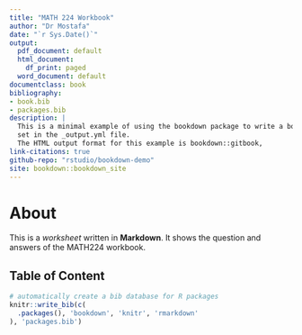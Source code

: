 ```yaml
--- 
title: "MATH 224 Workbook"
author: "Dr Mostafa"
date: "`r Sys.Date()`"
output:
  pdf_document: default
  html_document:
    df_print: paged
  word_document: default
documentclass: book
bibliography:
- book.bib
- packages.bib
description: |
  This is a minimal example of using the bookdown package to write a book.
  set in the _output.yml file.
  The HTML output format for this example is bookdown::gitbook,
link-citations: true
github-repo: "rstudio/bookdown-demo"
site: bookdown::bookdown_site
---
```


# About

This is a _worksheet_  written in **Markdown**. It shows the question and answers of the MATH224 workbook.

## Table of Content 




```r
# automatically create a bib database for R packages
knitr::write_bib(c(
  .packages(), 'bookdown', 'knitr', 'rmarkdown'
), 'packages.bib')
```




